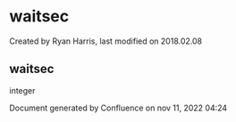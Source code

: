 
# waitsec 

 Created by  Ryan Harris, last modified on 2018.02.08

## waitsec

integer

Document generated by Confluence on nov 11, 2022 04:24
